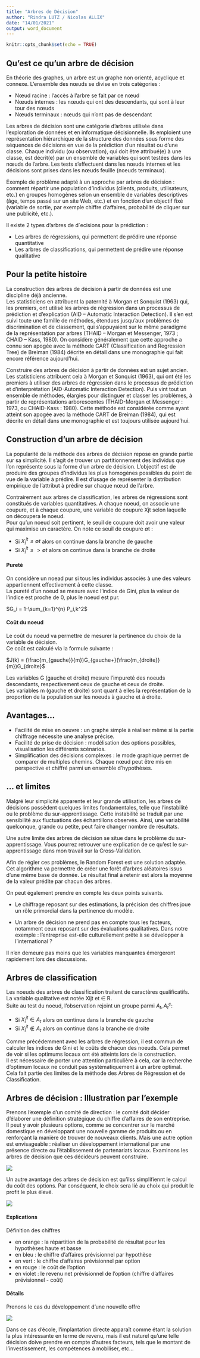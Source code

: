 ```yaml
---
title: "Arbres de Décision"
author: "Rindra LUTZ / Nicolas ALLIX"
date: "14/01/2021"
output: word_document
---
```


```r
knitr::opts_chunk$set(echo = TRUE)
```

## Qu'est ce qu'un arbre de décision

En théorie des graphes, un arbre est un graphe non orienté, acyclique et connexe. L’ensemble des nœuds se divise en trois catégories :  

* Nœud racine : l’accès à l’arbre se fait par ce nœud  
* Nœuds internes : les nœuds qui ont des descendants, qui sont à leur tour des nœuds  
* Nœuds terminaux : nœuds qui n’ont pas de descendant  

Les arbres de décision sont une catégorie d’arbres utilisée dans l’exploration de données et en informatique décisionnelle. Ils emploient une représentation hiérarchique de la structure des données sous forme des séquences de décisions en vue de la prédiction d’un résultat ou d’une classe. Chaque individu (ou observation), qui doit être attribué(e) à une classe, est décrit(e) par un ensemble de variables qui sont testées dans les nœuds de l’arbre. Les tests s’effectuent dans les nœuds internes et les décisions sont prises dans les nœuds feuille (noeuds terminaux).  

Exemple de problème adapté à un approche par arbres de décision : comment répartir une population d’individus (clients, produits, utilisateurs, etc.) en groupes homogènes selon un ensemble de variables descriptives (âge, temps passé sur un site Web, etc.) et en fonction d’un objectif fixé (variable de sortie, par exemple chiffre d’affaires, probabilité de cliquer sur une publicité, etc.). 

Il existe 2 types d’arbres de d´ecisions pour la prédiction :  

* Les arbres de régressions, qui permettent de prédire une réponse quantitative  
* Les arbres de classifications, qui permettent de prédire une réponse qualitative

## Pour la petite histoire

La construction des arbres de décision à partir de données est une discipline déjà ancienne.  
Les statisticiens en attribuent la paternité à Morgan et Sonquist (1963) qui, les premiers, ont utilisé les arbres de régression dans un processus de prédiction et d’explication (AID – Automatic Interaction Detection). Il s’en est suivi toute une famille de méthodes, étendues jusqu’aux problèmes de discrimination et de classement, qui s’appuyaient sur le même paradigme de la représentation par arbres (THAID -- Morgan et Messenger, 1973 ; CHAID -- Kass, 1980). On considère généralement que cette approche a connu son apogée avec la méthode CART (Classification and Regression Tree) de Breiman (1984) décrite en détail dans une monographie qui fait encore référence aujourd’hui.  

Construire des arbres de décision à partir de données est un sujet ancien. Les statisticiens attribuent cela à Morgan et Sonquist (1963), qui ont été les premiers à utiliser des arbres de régression dans le processus de prédiction et d'interprétation (AID-Automatic Interaction Detection). Puis vint tout un ensemble de méthodes, élargies pour distinguer et classer les problèmes, à partir de représentations arborescentes (THAID-Morgan et Messenger : 1973, ou CHAID-Kass : 1980). Cette méthode est considérée comme ayant atteint son apogée avec la méthode CART de Breiman (1984), qui est décrite en détail dans une monographie et est toujours utilisée aujourd'hui.

## Construction d'un arbre de décision

La popularité de la méthode des arbres de décision repose en grande partie sur sa simplicité. Il s’agit de trouver un partitionnement des individus que l’on représente sous la forme d’un arbre de décision. L’objectif est de produire des groupes d’individus les plus homogènes possibles du point de vue de la variable à prédire. Il est d’usage de représenter la distribution empirique de l’attribut à prédire sur chaque nœud de l’arbre.  

Contrairement aux arbres de classification, les arbres de régressions sont constitués de variables quantitatives. A chaque noeud, on associe une coupure, et à chaque coupure, une variable de coupure Xjt selon laquelle on découpera le noeud.  
Pour qu’un noeud soit pertinent, le seuil de coupure doit avoir une valeur qui maximise un caractère. On note ce seuil de coupure ∅t : 

* Si $X_i^{jt} ≤ ∅t$ alors on continue dans la branche de gauche  
* Si $X_i^{jt} ≤>∅t$ alors on continue dans la branche de droite  

#### Pureté

On considère un noead pur si tous les individus associés à une des valeurs appartiennent effectivement à cette classe.  
La pureté d’un noeud se mesure avec l’indice de Gini, plus la valeur de l’indice est proche de 0, plus le noeud est pur.  

$G_i = 1-\sum_{k=1}^{n} P_i,k^2$


#### Coût du noeud

Le coût du noeud va permettre de mesurer la pertinence du choix de la variable de décision.  
Ce coût est calculé via la formule suivante :  


$J(k) = (\frac{m_{gauche}}{m})G_{gauche+}(\frac{m_{droite}}{m})G_{droite}$

Les variables G (gauche et droite) mesure l'impureté des noeuds descendants, respectivement ceux de gauche et ceux de droite.  
Les variables m (gauche et droite) sont quant à elles la représentation de la proportion de la population sur les noeuds à gauche et à droite.  

## Avantages...

* Facilité de mise en oeuvre : un graphe simple à réaliser même si la partie chiffrage nécessite une analyse précise.  
* Facilité de prise de décision :  modélisation des options possibles, visualisation les différents scénarios.  
* Simplification des décisions complexes : le mode graphique permet de comparer de multiples chemins. Chaque nœud peut être mis en perspective et chiffré parmi un ensemble d'hypothèses.  

## ... et limites

Malgré leur simplicité apparente et leur grande utilisation, les arbres de décisions possèdent quelques limites fondamentales, telle que l'instabilité ou le problème du sur-apprentissage. Cette instabilité se traduit par une sensibilité aux fluctuations des échantillons observés. Ainsi, une variabilité quelconque, grande ou petite, peut faire changer nombre de résultats.  

Une autre limite des arbres de décision se situe dans le problème du sur-apprentissage. Vous pourrez retrouver une explication de ce qu'est le sur-apprentissage dans mon travail sur la Cross-Validation.  

Afin de régler ces problèmes, le Random Forest est une solution adaptée. Cet algorithme va permettre de créer une forêt d’arbres aléatoires  issus d’une même base de donnée. Le résultat final à retenir est alors la moyenne de la valeur prédite par chacun des arbres.  

On peut également prendre en compte les deux points suivants.  

* Le chiffrage reposant sur des estimations,  la précision des chiffres joue un rôle primordial dans la pertinence du modèle.  

* Un arbre de décision ne prend pas en compte tous les facteurs, notamment ceux reposant sur des évaluations qualitatives. Dans notre exemple : l'entreprise est-elle culturellement prête à se développer à l'international ?   

Il n'en demeure pas moins que les variables manquantes émergeront rapidement lors des discussions.  

## Arbres de classification

Les noeuds des arbres de classification traitent de caractères qualificatifs. La variable qualitative est notée Xijt et ∈ R.  
Suite au test du noeud, l’observation rejoint un groupe parmi ${A_t,A^c_t}$:  


* Si $X_i^{jt} \in A_t$ alors on continue dans la branche de gauche  
* Si $X_i^{jt} \notin A_t$ alors on continue dans la branche de droite  


Comme précédemment avec les arbres de régression, il est commun de calculer les indices de Gini et le coûts de chacun des noeuds. Cela permet de voir si les optimums locaux ont été atteints lors de la construction.  
Il est nécessaire de porter une attention particulière à cela, car la recherche d’optimum locaux ne conduit pas systématiquement à un arbre optimal. Cela fait partie des limites de la méthode des Arbres de Régression et de Classification.

## Arbres de décision : Illustration par l'exemple

Prenons l'exemple d'un comité de direction : le comité doit décider d'élaborer une définition stratégique du chiffre d'affaires de son entreprise. Il peut y avoir plusieurs options, comme se concentrer sur le marché domestique en développant une nouvelle gamme de produits ou en renforçant la manière de trouver de nouveaux clients. Mais une autre option est envisageable : réaliser un développement international par une présence directe ou l'établissement de partenariats locaux. Examinons les arbres de décision que ces décideurs peuvent construire.  


![](D:/Contenu Clé USB/MSC - Bac +4 Bac +5/Maths - Big Data/Arbres de décision/Exemple.png)  
  
  
Un autre avantage des arbres de décision est qu'ilss simplifiennt le calcul du coût des options. Par conséquent, le choix sera lié au choix qui produit le profit le plus élevé.
  
  
![](D:/Contenu Clé USB/MSC - Bac +4 Bac +5/Maths - Big Data/Arbres de décision/Coûts.png)  
  
  
#### Explications

Définition des chiffres  

* en orange : la répartition de la  probabilité de résultat pour les hypothèses haute et basse  
* en bleu : le chiffre d'affaires prévisionnel par hypothèse  
* en vert : le chiffre d'affaires prévisionnel par option  
* en rouge : le coût de l'option  
* en violet : le revenu net prévisionnel de l'option (chiffre d'affaires prévisionnel - coût)  

#### Détails

Prenons le cas du développement d'une nouvelle offre

![](D:/Contenu Clé USB/MSC - Bac +4 Bac +5/Maths - Big Data/Arbres de décision/Tableau.png)

Dans ce cas d'école, l'implantation directe apparaît comme étant la solution la plus intéressante en terme de revenu, mais il est naturel qu'une telle décision doive prendre en compte d'autres facteurs, tels que le montant de l'investissement, les compétences à mobiliser, etc...  

